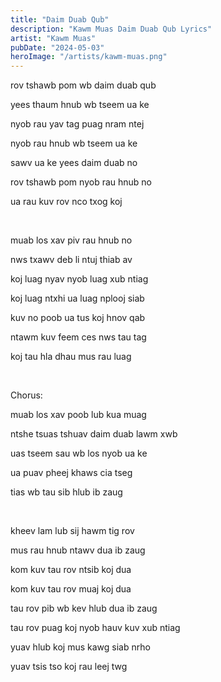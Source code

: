 ```yaml
---
title: "Daim Duab Qub"
description: "Kawm Muas Daim Duab Qub Lyrics"
artist: "Kawm Muas"
pubDate: "2024-05-03"
heroImage: "/artists/kawm-muas.png"
---
```


rov tshawb pom wb daim duab qub

yees thaum hnub wb tseem ua ke

nyob rau yav tag puag nram ntej

nyob rau hnub wb tseem ua ke

sawv ua ke yees daim duab no

rov tshawb pom nyob rau hnub no

ua rau kuv rov nco txog koj

<br />

muab los xav piv rau hnub no

nws txawv deb li ntuj thiab av

koj luag nyav nyob luag xub ntiag

koj luag ntxhi ua luag nplooj siab

kuv no poob ua tus koj hnov qab

ntawm kuv feem ces nws tau tag

koj tau hla dhau mus rau luag

<br />

Chorus:

muab los xav poob lub kua muag

ntshe tsuas tshuav daim duab lawm xwb

uas tseem sau wb los nyob ua ke

ua puav pheej khaws cia tseg

tias wb tau sib hlub ib zaug

<br />

kheev lam lub sij hawm tig rov

mus rau hnub ntawv dua ib zaug

kom kuv tau rov ntsib koj dua

kom kuv tau rov muaj koj dua

tau rov pib wb kev hlub dua ib zaug

tau rov puag koj nyob hauv kuv xub ntiag

yuav hlub koj mus kawg siab nrho

yuav tsis tso koj rau leej twg
